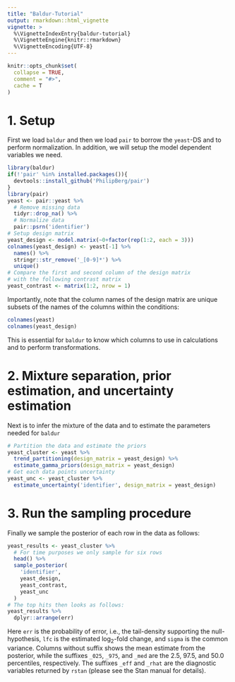 ```yaml
---
title: "Baldur-Tutorial"
output: rmarkdown::html_vignette
vignette: >
  %\VignetteIndexEntry{baldur-tutorial}
  %\VignetteEngine{knitr::rmarkdown}
  %\VignetteEncoding{UTF-8}
---
```


```r
knitr::opts_chunk$set(
  collapse = TRUE,
  comment = "#>",
  cache = T
)
```
# 1. Setup
First we load `baldur` and then we load `pair` to borrow the `yeast`-DS and to perform normalization. In addition, we will setup the model dependent variables we need.
```r
library(baldur)
if(!'pair' %in% installed.packages()){
  devtools::install_github('PhilipBerg/pair')
}
library(pair)
yeast <- pair::yeast %>% 
  # Remove missing data
  tidyr::drop_na() %>% 
  # Normalize data
  pair::psrn('identifier')
# Setup design matrix
yeast_design <- model.matrix(~0+factor(rep(1:2, each = 3)))
colnames(yeast_design) <- yeast[-1] %>% 
  names() %>% 
  stringr::str_remove('_[0-9]*') %>% 
  unique()
# Compare the first and second column of the design matrix
# with the following contrast matrix
yeast_contrast <- matrix(1:2, nrow = 1)
```
Importantly, note that the column names of the design matrix are unique subsets of the names of the columns within the conditions:
```r
colnames(yeast)
colnames(yeast_design)
```
This is essential for `baldur` to know which columns to use in calculations and to perform transformations.

# 2. Mixture separation, prior estimation, and uncertainty estimation
Next is to infer the mixture of the data and to estimate the parameters needed for `baldur`
```r
# Partition the data and estimate the priors
yeast_cluster <- yeast %>% 
  trend_partitioning(design_matrix = yeast_design) %>% 
  estimate_gamma_priors(design_matrix = yeast_design)
# Get each data points uncertainty
yeast_unc <- yeast_cluster %>% 
  estimate_uncertainty('identifier', design_matrix = yeast_design)
```

# 3. Run the sampling procedure
Finally we sample the posterior of each row in the data as follows:
```r
yeast_results <- yeast_cluster %>% 
  # For time purposes we only sample for six rows
  head() %>% 
  sample_posterior(
    'identifier',
    yeast_design,
    yeast_contrast,
    yeast_unc
  )
# The top hits then looks as follows:
yeast_results %>% 
  dplyr::arrange(err)
```
Here `err` is the probability of error, i.e., the tail-density supporting the null-hypothesis, `lfc` is the estimated log$_2$-fold change, and `sigma` is the common variance.
Columns without suffix shows the mean estimate from the posterior, while the suffixes `_025`, `_975`, and `_med` are the 2.5, 97.5, and 50.0 percentiles, respectively.
The suffixes `_eff` and `_rhat` are the diagnostic variables returned by `rstan` (please see the Stan manual for details).
